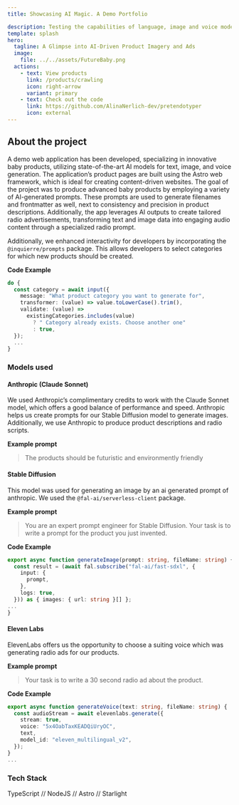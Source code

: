 ```yaml
---
title: Showcasing AI Magic. A Demo Portfolio

description: Testing the capabilities of language, image and voice models
template: splash
hero:
  tagline: A Glimpse into AI-Driven Product Imagery and Ads
  image:
    file: ../../assets/FutureBaby.png
  actions:
    - text: View products
      link: /products/crawling
      icon: right-arrow
      variant: primary
    - text: Check out the code
      link: https://github.com/AlinaNerlich-dev/pretendotyper
      icon: external
---
```



## About the project
A demo web application has been developed, specializing in innovative baby products, utilizing state-of-the-art AI models for text, image, and voice generation. The application’s product pages are built using the Astro web framework, which is ideal for creating content-driven websites. The goal of the project was to produce advanced baby products by employing a variety of AI-generated prompts. These prompts are used to generate filenames and frontmatter as well, next to consistency and precision in product descriptions. Additionally, the app leverages AI outputs to create tailored radio advertisements, transforming text and image data into engaging audio content through a specialized radio prompt.

Additionally, we enhanced interactivity for developers by incorporating the `@inquierre/prompts` package. This allows developers to select categories for which new products should be created.

**Code Example**
```typescript
do {
  const category = await input({
    message: "What product category you want to generate for",
    transformer: (value) => value.toLowerCase().trim(),
    validate: (value) =>
      existingCategories.includes(value)
        ? " Category already exists. Choose another one"
        : true,
  });
  ...
}
  ```


### Models used

#### Anthropic (Claude Sonnet)
We used Anthropic’s complimentary credits to work with the Claude Sonnet model, which offers a good balance of performance and speed. Anthropic helps us create prompts for our Stable Diffusion model to generate images. Additionally, we use Anthropic to produce product descriptions and radio scripts.

**Example prompt**
> The products should be futuristic and environmently friendly


#### Stable Diffusion
This model was used for generating an image by an ai generated prompt of anthropic. We used the `@fal-ai/serverless-client` package.

**Example prompt**
> You are an expert prompt engineer for Stable Diffusion.
  Your task is to write a prompt for the product you just invented.

**Code Example**
```typescript  
export async function generateImage(prompt: string, fileName: string) {
  const result = (await fal.subscribe("fal-ai/fast-sdxl", {
    input: {
      prompt,
    },
    logs: true,
  })) as { images: { url: string }[] };
...
}
```


#### Eleven Labs
ElevenLabs offers us the opportunity to choose a suiting voice which was generating radio ads for our products.

**Example prompt**
>  Your task is to write a 30 second radio ad about the product.

**Code Example**
```typescript  
export async function generateVoice(text: string, fileName: string) {
  const audioStream = await elevenlabs.generate({
    stream: true,
    voice: "5x4OabTaxKEADQiUryOC",
    text,
    model_id: "eleven_multilingual_v2",
  });
}
...
```

### Tech Stack
TypeScript // NodeJS // Astro // Starlight